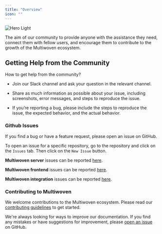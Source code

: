 ```yaml
---
title: "Overview"
icon: ""
---
```


<img
  className="block"
  src="https://res.cloudinary.com/dspflukeu/image/upload/v1707553919/Multiwoven/Docs/Community_Support_r1ygjd.png"
  alt="Hero Light"
/>

The aim of our community to provide anyone with the assistance they need, connect them with fellow users, and encourage them to contribute to the growth of the Multiwoven ecosystem.

## Getting Help from the Community

How to get help from the community?

- Join our Slack channel and ask your question in the relevant channel.

- Share as much information as possible about your issue, including screenshots, error messages, and steps to reproduce the issue.

- If you’re reporting a bug, please include the steps to reproduce the issue, the expected behavior, and the actual behavior.

### Github Issues

If you find a bug or have a feature request, please open an issue on GitHub.

To open an issue for a specific repository, go to the repository and click on the `Issues` tab. Then click on the `New Issue` button.

**Multiwoven server** issues can be reported [here](https://github.com/Multiwoven/multiwoven-server/issues).

**Multiwoven frontend** issues can be reported [here](https://github.com/Multiwoven/multiwoven-ui/issues).

**Multiwoven integration** issues can be reported [here](https://github.com/Multiwoven/multiwoven-integrations/issues).

### Contributing to Multiwoven

We welcome contributions to the Multiwoven ecosystem. Please read our [contributing guidelines](https://github.com/Multiwoven/multiwoven/blob/main/CONTRIBUTING.md) to get started.


We're always looking for ways to improve our documentation. If you find any mistakes or have suggestions for improvement, please [open an issue](https://github.com/Multiwoven/multiwoven/issues/new) on GitHub.